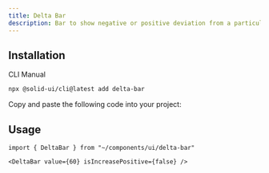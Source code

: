 ```yaml
---
title: Delta Bar
description: Bar to show negative or positive deviation from a particular threshold
---
```


<ComponentPreview name="delta-bar-demo" />

## Installation

<Tabs defaultValue="cli">

<TabsList>
  <TabsTrigger value="cli">CLI</TabsTrigger>
  <TabsTrigger value="manual">Manual</TabsTrigger>
</TabsList>

<TabsContent value="cli">

```bash
npx @solid-ui/cli@latest add delta-bar
```

</TabsContent>

<TabsContent value="manual">

<Step>Copy and paste the following code into your project: </Step>

<ComponentSource name="delta-bar" />

</TabsContent>

</Tabs>

## Usage

```tsx
import { DeltaBar } from "~/components/ui/delta-bar"
```

```tsx
<DeltaBar value={60} isIncreasePositive={false} />
```

